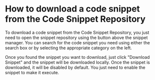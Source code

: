 # How to download a code snippet from the Code Snippet Repository

To download a code snippet from the Code Snippet Repository, you just need to open the snippet repository using the button above the snippet manager. You can search for the code snippet you need using either the search box or by selecting the appropriate category on the left.

Once you found the snippet you want to download, just click "Download Snippet" and the snippet will be downloaded locally. Once the snippet is downloaded, it will be disabled by default. You just need to enable the snippet to make it execute.